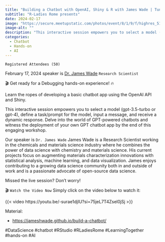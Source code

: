 ```yaml
---
title: "Building a Chatbot with OpenAI, Shiny & R with James Wade | Tunis R User Group & R Ladies Rome"
subtitle: "R-Ladies Rome presents"
date: 2024-02-17
image: "https://secure.meetupstatic.com/photos/event/8/1/9/f/highres_518793183.webp"
image-alt: ""
description: "This interactive session empowers you to select a model (gpt-3.5-turbo or gpt-4), define a task/prompt for the model, input a message, and receive a dynamic response. Delve into the world of GPT-powered chatbots and witness the deployment of your own GPT chatbot app by the end of this engaging workshop."
categories:
  - Chatbot
  - Hands-on
  - AI
---
```

  

`Registered Attendees (50)`

February 17, 2024 speaker is [Dr. James Wade](https://www.youtube.com/@james-h-wade) `Research Scientist`


🎬 Get ready for a Debugging hands-on experience! 🔥

Learn the ropes of developing a basic chatbot app using the OpenAI API and Shiny.

This interactive session empowers you to select a model (gpt-3.5-turbo or gpt-4), define a task/prompt for the model, input a message, and receive a dynamic response. Delve into the world of GPT-powered chatbots and witness the deployment of your own GPT chatbot app by the end of this engaging workshop.

Our speaker is `Dr. James Wade` James Wade is a Research Scientist working in the chemicals and materials science industry where he combines the power of data science with chemistry and materials science. His current projects focus on augmenting materials characterization innovations with statistical analysis, machine learning, and data visualization. James enjoys contributing to a growing data science community both in and outside of work and is a passionate advocate of open-source data science.

Missed the live session? Don't worry! 

 🎬 `Watch the Video Now`
Simply click on the video below to watch it:

{{< video https://youtu.be/-surae1djIU?si=75jeL7T4Zsel0jSj >}}


Material:

- <https://jameshwade.github.io/build-a-chatbot/>

#DataScience #chatbot #RStudio #RLadiesRome #LearningTogether #hands-on #AI